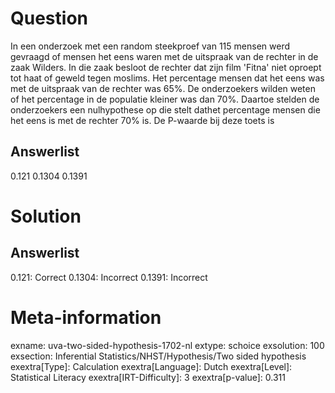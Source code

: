 Question
========

In een onderzoek met een random steekproef van 115 mensen werd gevraagd
of mensen het eens waren met de uitspraak van de rechter in de zaak
Wilders. In die zaak besloot de rechter dat zijn film \'Fitna\' niet
oproept tot haat of geweld tegen moslims. Het percentage mensen dat het
eens was met de uitspraak van de rechter was 65%. De onderzoekers wilden
weten of het percentage in de populatie kleiner was dan 70%. Daartoe
stelden de onderzoekers een nulhypothese op die stelt dathet percentage
mensen die het eens is met de rechter 70% is. De P-waarde bij deze toets
is

Answerlist
----------

0.121
0.1304
0.1391

Solution
========

Answerlist
----------

0.121: Correct
0.1304: Incorrect
0.1391: Incorrect

Meta-information
================
exname: uva-two-sided-hypothesis-1702-nl
extype: schoice
exsolution: 100
exsection: Inferential Statistics/NHST/Hypothesis/Two sided hypothesis
exextra[Type]: Calculation
exextra[Language]: Dutch
exextra[Level]: Statistical Literacy
exextra[IRT-Difficulty]: 3
exextra[p-value]: 0.311
